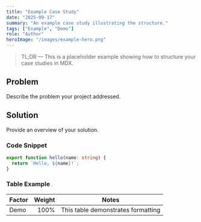 ```yaml
---
title: "Example Case Study"
date: "2025-09-17"
summary: "An example case study illustrating the structure."
tags: ["Example", "Demo"]
role: "Author"
heroImage: "/images/example-hero.png"
---
```


> TL;DR — This is a placeholder example showing how to structure your case studies in MDX.

## Problem
Describe the problem your project addressed.

## Solution
Provide an overview of your solution.

### Code Snippet
```ts
export function hello(name: string) {
  return `Hello, ${name}!`;
}
```

### Table Example
| Factor | Weight | Notes |
|-------|-------:|------|
| Demo  | 100%   | This table demonstrates formatting |

